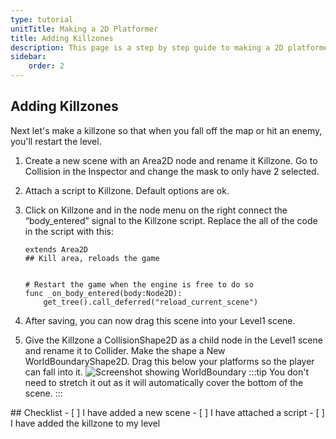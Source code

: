```yaml
---
type: tutorial
unitTitle: Making a 2D Platformer
title: Adding Killzones
description: This page is a step by step guide to making a 2D platformer
sidebar:
    order: 2
---
```



## Adding Killzones

Next let's make a killzone so that when you fall off the map or hit an enemy, you'll restart the level.

<Steps>

1. Create a new scene with an Area2D node and rename it Killzone. Go to Collision in the Inspector and change the mask to only have 2 selected. 

2. Attach a script to Killzone. Default options are ok.

3. Click on Killzone and in the node menu on the right connect the “body_entered” signal to the Killzone script. Replace the all of the code in the script with this:
	```gdscript
	extends Area2D
	## Kill area, reloads the game


	# Restart the game when the engine is free to do so
	func _on_body_entered(body:Node2D):
		get_tree().call_deferred("reload_current_scene")

	```

4. After saving, you can now drag this scene into your Level1 scene. 

5. Give the Killzone a CollisionShape2D as a child node in the Level1 scene and rename it to Collider. Make the shape a New WorldBoundaryShape2D. Drag this below your platforms so the player can fall into it. ![Screenshot showing WorldBoundary](/src/assets/godot/2DPlatformer/screenshot10.png)
	:::tip
	You don't need to stretch it out as it will automatically cover the bottom of the scene.
	:::

</Steps>

<Box>
## Checklist
<Checklist>
- [ ] I have added a new scene
- [ ] I have attached a script
- [ ] I have added the killzone to my level
</Checklist>
</Box>